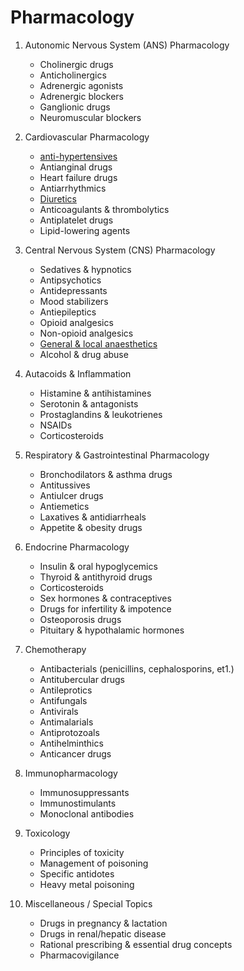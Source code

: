 # Pharmacology

1. Autonomic Nervous System (ANS) Pharmacology
   - Cholinergic drugs
   - Anticholinergics
   - Adrenergic agonists
   - Adrenergic blockers
   - Ganglionic drugs
   - Neuromuscular blockers

1. Cardiovascular Pharmacology
   - [anti-hypertensives](/pharmacology/cvs/anti-hypertensives)
   - Antianginal drugs
   - Heart failure drugs
   - Antiarrhythmics
   - [Diuretics](/pharmacology/cvs/anti-hypertensives/diuretics/thiazide)
   - Anticoagulants & thrombolytics
   - Antiplatelet drugs
   - Lipid-lowering agents

1. Central Nervous System (CNS) Pharmacology
   - Sedatives & hypnotics
   - Antipsychotics
   - Antidepressants
   - Mood stabilizers
   - Antiepileptics
   - Opioid analgesics
   - Non-opioid analgesics
   - [General & local anaesthetics](/pharmacology/cns/anaesthetics/general)
   - Alcohol & drug abuse

1. Autacoids & Inflammation
   - Histamine & antihistamines
   - Serotonin & antagonists
   - Prostaglandins & leukotrienes
   - NSAIDs
   - Corticosteroids

1. Respiratory & Gastrointestinal Pharmacology
   - Bronchodilators & asthma drugs
   - Antitussives
   - Antiulcer drugs
   - Antiemetics
   - Laxatives & antidiarrheals
   - Appetite & obesity drugs

1. Endocrine Pharmacology
   - Insulin & oral hypoglycemics
   - Thyroid & antithyroid drugs
   - Corticosteroids
   - Sex hormones & contraceptives
   - Drugs for infertility & impotence
   - Osteoporosis drugs
   - Pituitary & hypothalamic hormones

1. Chemotherapy
   - Antibacterials (penicillins, cephalosporins, et1.)
   - Antitubercular drugs
   - Antileprotics
   - Antifungals
   - Antivirals
   - Antimalarials
   - Antiprotozoals
   - Antihelminthics
   - Anticancer drugs

1. Immunopharmacology
   - Immunosuppressants
   - Immunostimulants
   - Monoclonal antibodies

1. Toxicology
   - Principles of toxicity
   - Management of poisoning
   - Specific antidotes
   - Heavy metal poisoning

1. Miscellaneous / Special Topics
   - Drugs in pregnancy & lactation
   - Drugs in renal/hepatic disease
   - Rational prescribing & essential drug concepts
   - Pharmacovigilance

